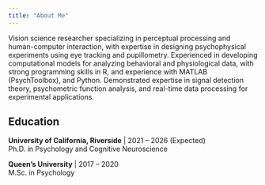 ```yaml
---
title: "About Me"
---
```


Vision science researcher specializing in perceptual processing and human-computer interaction, with expertise in designing psychophysical experiments using eye tracking and pupillometry. Experienced in developing computational models for analyzing behavioral and physiological data, with strong programming skills in R, and experience with MATLAB (PsychToolbox), and Python. Demonstrated expertise in signal detection theory, psychometric function analysis, and real-time data processing for experimental applications.

## Education

**University of California, Riverside** | 2021 -- 2026 (Expected)  
Ph.D. in Psychology and Cognitive Neuroscience

**Queen's University** | 2017 -- 2020  
M.Sc. in Psychology